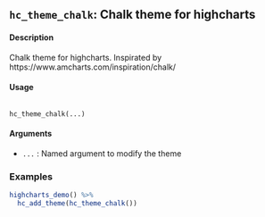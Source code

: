 ## ``hc_theme_chalk``: Chalk theme for highcharts

#### Description 

Chalk theme for highcharts. Inspirated by https://www.amcharts.com/inspiration/chalk/

####  Usage
<pre><code>
hc_theme_chalk(...)
</code></pre>

#### Arguments 

* ``...`` : Named argument to modify the theme

### Examples
```r
highcharts_demo() %>%
  hc_add_theme(hc_theme_chalk())
```
